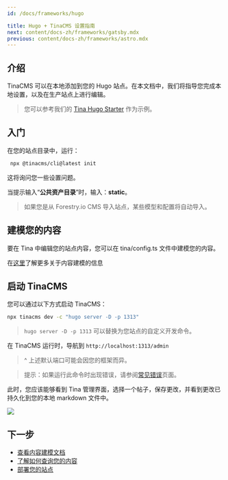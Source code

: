 ```yaml
---
id: /docs/frameworks/hugo

title: Hugo + TinaCMS 设置指南
next: content/docs-zh/frameworks/gatsby.mdx
previous: content/docs-zh/frameworks/astro.mdx
---
```


## 介绍

TinaCMS 可以在本地添加到您的 Hugo 站点。在本文档中，我们将指导您完成本地设置，以及在生产站点上进行编辑。

> 您可以参考我们的 [Tina Hugo Starter](https://github.com/tinacms/tina-hugo-starter) 作为示例。

## 入门

在您的站点目录中，运行：

```bash
 npx @tinacms/cli@latest init
```

这将询问您一些设置问题。

当提示输入“**公共资产目录**”时，输入：**static**。

> 如果您是从 Forestry.io CMS 导入站点，某些模型和配置将自动导入。

## 建模您的内容

要在 Tina 中编辑您的站点内容，您可以在 tina/config.ts 文件中建模您的内容。

在[这里](/docs/schema/)了解更多关于内容建模的信息

## 启动 TinaCMS

您可以通过以下方式启动 TinaCMS：

```bash
npx tinacms dev -c "hugo server -D -p 1313"
```

> `hugo server -D -p 1313` 可以替换为您站点的自定义开发命令。

在 TinaCMS 运行时，导航到 `http://localhost:1313/admin`

> ^ 上述默认端口可能会因您的框架而异。

> 提示：如果运行此命令时出现错误，请参阅[常见错误](/docs/forestry/common-errors)页面。

此时，您应该能够看到 Tina 管理界面，选择一个帖子，保存更改，并看到更改已持久化到您的本地 markdown 文件中。

![](/img/hugo-tina-admin-screenshot.png)

## 下一步

- [查看内容建模文档](/docs/schema/)
- [了解如何查询您的内容](/docs/features/data-fetching/)
- [部署您的站点](/docs/tinacloud)
